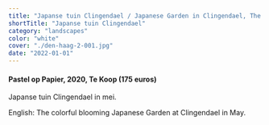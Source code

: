 ```yaml
---
title: "Japanse tuin Clingendael / Japanese Garden in Clingendael, The Hague"
shortTitle: "Japanse tuin Clingendael"
category: "landscapes"
color: "white"
cover: "./den-haag-2-001.jpg"
date: "2022-01-01"
---
```

    
#### Pastel op Papier, 2020, Te Koop (175 euros)
Japanse tuin Clingendael in mei.


English: The colorful blooming Japanese Garden at Clingendael in May.